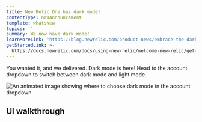 ```yaml
---
title: New Relic One has dark mode!
contentType: nr1Announcement
template: whatsNew
topics: ''
summary: We now have dark mode!
learnMoreLink: 'https://blog.newrelic.com/product-news/embrace-the-dark-mode/'
getStartedLink: >-
  https://docs.newrelic.com/docs/using-new-relic/welcome-new-relic/get-started/view-our-ui-dark-mode
---
```


You wanted it, and we delivered. Dark mode is here! Head to the account dropdown to switch between dark mode and light mode.

<div
  className="dnd-atom-wrapper type-image context-sdl_editor_representation"
  contentEditable="false"
>
  <div className="dnd-drop-wrapper"><div className="image"><img typeof="foaf:Image" src="https://docs-dev.newrelic.com/sites/default/files/thumbnails/image/dark-mode-example.gif" width={1600} height={869} alt="An animated image showing where to choose dark mode in the account dropdown." title="Set dark mode theme in your account dropdown."/></div></div><div className="dnd-legend-wrapper" contentEditable="true"><p/></div>
</div>

## UI walkthrough
